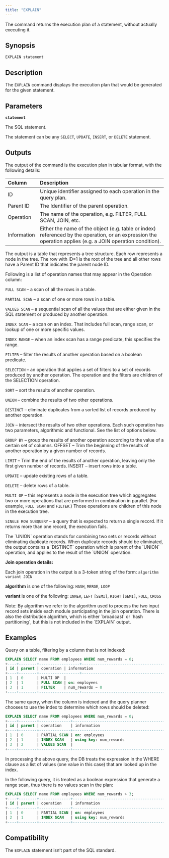 ```yaml
---
title: "EXPLAIN"
---
```


The command returns the execution plan of a statement, without actually executing it.

## Synopsis

```
EXPLAIN statement
```

## Description

The `EXPLAIN` command displays the execution plan that would be generated for the given statement.

## Parameters

**`statement`**

The SQL statement.

The statement can be any `SELECT`, `UPDATE`, `INSERT`, or `DELETE` statement.

## Outputs

The output of the command is the execution plan in tabular format, with the following details:

| **Column**  | **Description**                                                                                                                                            |
| :---------- | :--------------------------------------------------------------------------------------------------------------------------------------------------------- |
| ID          | Unique identifier assigned to each operation in the query plan.                                                                                            |
| Parent ID   | The Identifier of the parent operation.                                                                                                                    |
| Operation   | The name of the operation, e.g. FILTER, FULL SCAN, JOIN, etc.                                                                                              |
| Information | Either the name of the object (e.g. table or index) referenced by the operation, or an expression the operation applies (e.g. a JOIN operation condition). |

The output is a table that represents a tree structure. Each row represents a node in the tree. The row with ID=1 is the root of the tree and all other rows have a Parent ID that indicates the parent node ID.

Following is a list of operation names that may appear in the Operation column:

`FULL SCAN` – a scan of all the rows in a table.

`PARTIAL SCAN` – a scan of one or more rows in a table.

`VALUES SCAN` – a sequential scan of all the values that are either given in the SQL statement or produced by another operation.

`INDEX SCAN` – a scan on an index. That includes full scan, range scan, or lookup of one or more specific values.

`INDEX RANGE` – when an index scan has a range predicate, this specifies the range.

`FILTER` – filter the results of another operation based on a boolean predicate.

`SELECTION` – an operation that applies a set of filters to a set of records produced by another operation. The operation and the filters are children of the SELECTION operation.

`SORT` – sort the results of another operation.

`UNION` – combine the results of two other operations.

`DISTINCT` – eliminate duplicates from a sorted list of records produced by another operation.

`JOIN` – intersect the results of two other operations. Each such operation has two parameters, algorithmic and functional. See the list of options below.

`GROUP BY` – group the results of another operation according to the value of a certain set of columns. OFFSET – Trim the beginning of the results of another operation by a given number of records.

`LIMIT` – Trim the end of the results of another operation, leaving only the first given number of records. INSERT – insert rows into a table.

`UPDATE` – update existing rows of a table.

`DELETE` – delete rows of a table.

`MULTI OP` – this represents a node in the execution tree which aggregates two or more operations that are performed in combination in parallel. (For example, `FULL SCAN` and `FILTER`.) Those operations are children of this node in the execution tree.

`SINGLE ROW SUBQUERY` – a query that is expected to return a single record. If it returns more than one record, the execution fails.

<Note>
  The `UNION` operation stands for combining two sets or records without eliminating duplicate records. When duplicate records should be eliminated, the output contains a `DISTINCT` operation which is parent of the `UNION` operation, and applies to the result of the `UNION` operation.
</Note>

**Join operation details:**

Each join operation in the output is a 3-token string of the form: `algorithm variant JOIN`

**algorithm** is one of the following: `HASH`, `MERGE`, `LOOP`

**variant** is one of the following: `INNER`, `LEFT` `[SEMI]`, `RIGHT` `[SEMI]`, `FULL`, `CROSS`

<Note>
  Note: By algorithm we refer to the algorithm used to process the two input record sets inside each module participating in the join operation. There is also the distribution algorithm, which is either `broadcast` or `hash partitioning`, but this is not included in the `EXPLAIN` output.
</Note>

## Examples

Query on a table, filtering by a column that is not indexed:

```SQL
EXPLAIN SELECT name FROM employees WHERE num_rewards = 0;
+----+--------+------------------+-----------------------------------------+
| id | parent | operation | information                                    |
+----+--------+------------------+-----------------------------------------+
| 1  | 0      | MULTI OP  |                                                |
| 2  | 1      | FULL SCAN | on: employees                                  |
| 3  | 1      | FILTER    | num_rewards = 0                                |
+----+--------+------------------+-----------------------------------------+
```

The same query, when the column is indexed and the query planner chooses to use the index to determine which rows should be deleted:

```sql
EXPLAIN SELECT name FROM employees WHERE num_rewards = 0;
+----+--------+--------------+---------------------------------------------+
| id | parent | operation    | information                                 |
+----+--------+--------------+---------------------------------------------+
| 1  | 0      | PARTIAL SCAN | on: employees                               |
| 2  | 1      | INDEX SCAN   | using key: num_rewards                      |
| 3  | 2      | VALUES SCAN  |                                             |
+----+--------+--------------+---------------------------------------------+
```

In processing the above query, the DB treats the expression in the WHERE clause as a list of values (one value in this case) that are looked up in the index.

In the following query, it is treated as a boolean expression that generate a range scan, thus there is no values scan in the plan:

```sql
EXPLAIN SELECT name FROM employees WHERE num_rewards > 3;
+----+--------+--------------+---------------------------------------------+
| id | parent | operation    | information                                 |
+----+--------+--------------+---------------------------------------------+
| 1  | 0      | PARTIAL SCAN | on: employees                               |
| 2  | 1      | INDEX SCAN   | using key: num_rewards                      |
+----+--------+--------------+---------------------------------------------+
```

## Compatibility

The `EXPLAIN` statement isn’t part of the SQL standard.